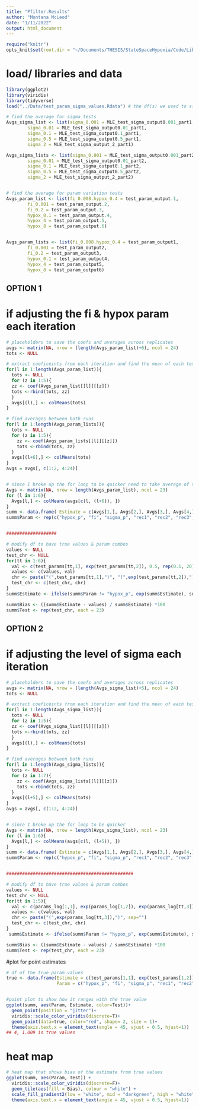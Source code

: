 ```yaml
---
title: "Pfilter.Results"
author: "Montana McLeod"
date: "1/11/2022"
output: html_document
---
```


```r
require("knitr")
opts_knit$set(root.dir = "~/Documents/THESIS/StateSpaceHypoxia/Code/Library")
```


# load/ libraries and data
```r
library(ggplot2)
library(viridis)
library(tidyverse)
load("../Data/test_param_sigma_values.Rdata") # the df(s) we used to simulate diff. values of sigma or params

# find the average for sigma tests
Avgs_sigma_list <- list(sigma_0.001 = MLE_test_sigma_output0.001_part1,
        sigma_0.01 = MLE_test_sigma_output0.01_part1,
        sigma_0.1 = MLE_test_sigma_output0.1_part1,
        sigma_0.5 = MLE_test_sigma_output0.5_part1,
        sigma_2 = MLE_test_sigma_output_2_part1)

Avgs_sigma_lists <- list(sigma_0.001 = MLE_test_sigma_output0.001_part2,
        sigma_0.01 = MLE_test_sigma_output0.01_part2,
        sigma_0.1 = MLE_test_sigma_output0.1_part2,
        sigma_0.5 = MLE_test_sigma_output0.5_part2,
        sigma_2 = MLE_test_sigma_output_2_part2)


# find the average for param variation tests
Avgs_param_list <- list(fi_0.008.hypox_0.4 = test_param_output.1,
        fi_0.001 = test_param_output.2,
        fi_0.2 = test_param_output.3,
        hypox_0.1 = test_param_output.4,
        hypox_4 = test_param_output.5,
        hypox_8 = test_param_output.6)


Avgs_param_lists <- list(fi_0.008.hypox_0.4 = test_param_output1,
        fi_0.001 = test_param_output2,
        fi_0.2 = test_param_output3,
        hypox_0.1 = test_param_output4,
        hypox_4 = test_param_output5,
        hypox_8 = test_param_output6)
```


## OPTION 1
# if adjusting the fi & hypox param each iteration
```r
# placeholders to save the coefs and averages across replicates
avgs <- matrix(NA, nrow = (length(Avgs_param_list)+6), ncol = 24)
tots <- NULL

# extract coeficeints from each iteration and find the mean of each test
for(l in 1:length(Avgs_param_list)){
  tots <- NULL
  for (z in 1:5){
  zz <- coef(Avgs_param_list[[l]][[z]])
  tots <-rbind(tots, zz)
  }
  avgs[(l),] <- colMeans(tots)
}

# find averages between both runs 
for(l in 1:length(Avgs_param_lists)){
  tots <- NULL
  for (z in 1:5){
    zz <- coef(Avgs_param_lists[[l]][[z]])
    tots <-rbind(tots, zz)
  }
  avgs[(l+6),] <- colMeans(tots) 
}
avgs = avgs[, c(1:2, 4:24)]


# since I broke up the for loop to be quicker need to take average of those two averaged values
Avgs <- matrix(NA, nrow = length(Avgs_param_list), ncol = 23)
for (l in 1:6){
  Avgs[l,] <- colMeans(avgs[c(l, (l+6)), ]) 
}
summ <- data.frame( Estimate = c(Avgs[1,], Avgs[2,], Avgs[3,], Avgs[4,], Avgs[5,], Avgs[6,])) 
summ$Param <- rep(c("hypox_p", "fi", "sigma_p", "rec1", "rec2", "rec3", "rec4", "rec5", "rec6", "rec7", "rec8", "rec9","rec10", "rec11","rec12", "rec13", "rec14", "rec15", "rec16", "rec17", "rec18", "rec19", "rec20"), 6) 


###################

# modify df to have true values & param combos
values <- NULL
test_chr <- NULL
for(tt in 1:6){
  val <- c(test_params[tt,1], exp(test_params[tt,2]), 0.5, rep(0.1, 20))
  values <- c(values, val)
  chr <- paste("(",test_params[tt,1],")", "(",exp(test_params[tt,2]),")", sep="")
  test_chr <- c(test_chr, chr)
}
summ$Estimate <- ifelse(summ$Param != "hypox_p", exp(summ$Estimate), summ$Estimate)

summ$Bias <- ((summ$Estimate - values) / summ$Estimate) *100
summ$Test <- rep(test_chr, each = 23)

```

## OPTION 2
# if adjusting the level of sigma each iteration 
```r
# placeholders to save the coefs and averages across replicates
avgs <- matrix(NA, nrow = (length(Avgs_sigma_list)+5), ncol = 24)
tots <- NULL

# extract coeficeints from each iteration and find the mean of each test
for(l in 1:length(Avgs_sigma_list)){
  tots <- NULL
  for (z in 1:5){
  zz <- coef(Avgs_sigma_list[[l]][[z]])
  tots <-rbind(tots, zz)
  }
  avgs[(l),] <- colMeans(tots)
}

# find averages between both runs 
for(l in 1:length(Avgs_sigma_lists)){
  tots <- NULL
  for (z in 1:7){
    zz <- coef(Avgs_sigma_lists[[l]][[z]])
    tots <-rbind(tots, zz)
  }
  avgs[(l+5),] <- colMeans(tots) 
}
avgs = avgs[, c(1:2, 4:24)]


# since I broke up the for loop to be quicker
Avgs <- matrix(NA, nrow = length(Avgs_sigma_list), ncol = 23)
for (l in 1:6){
  Avgs[l,] <- colMeans(avgs[c(l, (l+5)), ])
}
summ <- data.frame( Estimate = c(Avgs[1,], Avgs[2,], Avgs[3,], Avgs[4,], Avgs[5,])) 
summ$Param <- rep(c("hypox_p", "fi", "sigma_p", "rec1", "rec2", "rec3", "rec4", "rec5", "rec6", "rec7", "rec8", "rec9","rec10", "rec11","rec12", "rec13", "rec14", "rec15", "rec16", "rec17", "rec18", "rec19", "rec20"), 5) 


################################################

# modify df to have true values & param combos
values <- NULL
test_chr <- NULL
for(tt in 1:5){
  val <- c(params_log[1,1], exp(params_log[1,2]), exp(params_log[tt,3]), rep(0.1, 20))
  values <- c(values, val)
  chr <- paste("(",exp(params_log[tt,3]),")", sep="")
  test_chr <- c(test_chr, chr)
}
 summ$Estimate <- ifelse(summ$Param != "hypox_p", exp(summ$Estimate), summ$Estimate)

summ$Bias <- ((summ$Estimate - values) / summ$Estimate) *100
summ$Test <- rep(test_chr, each = 23)

```




#plot for point estimates
```r
# df of the true param values 
true <- data.frame(Estimate = c(test_params[1,1], exp(test_params[1,2]), 0.5, rep(0.1, 20)),
                   Param = c("hypox_p", "fi", "sigma_p", "rec1", "rec2", "rec3", "rec4", "rec5", "rec6", "rec7", "rec8", "rec9","rec10", "rec11","rec12", "rec13", "rec14", "rec15", "rec16", "rec17", "rec18", "rec19", "rec20"))


#point plot to show how it ranges with the true value
ggplot(summ, aes(Param, Estimate, color=Test))+
  geom_point(position = "jitter")+
  viridis::scale_color_viridis(discrete=T)+
  geom_point(data=true, color="red", shape= 2, size = 1)+
  theme(axis.text.x = element_text(angle = 45, vjust = 0.5, hjust=1)) 
## 4, 1.009 is true values

```

# heat map 
```r
# heat map that shows bias of the estimate from true values
ggplot(summ, aes(Param, Test)) +
  viridis::scale_color_viridis(discrete=F)+
  geom_tile(aes(fill = Bias), colour = "white") +
  scale_fill_gradient2(low = "white", mid = "darkgreen", high = "white")+
  theme(axis.text.x = element_text(angle = 45, vjust = 0.5, hjust=1))

```